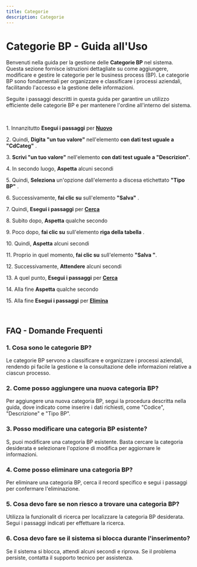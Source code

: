 ```yaml
---
title: Categorie
description: Categorie
---
```

# Categorie BP \- Guida all\'Uso

Benvenuti nella guida per la gestione delle **Categorie BP** nel sistema\. Questa sezione fornisce istruzioni dettagliate su come aggiungere\, modificare e gestire le categorie per le business process \(BP\)\. Le categorie BP sono fondamentali per organizzare e classificare i processi aziendali\, facilitando l\'accesso e la gestione delle informazioni\.

Seguite i passaggi descritti in questa guida per garantire un utilizzo efficiente delle categorie BP e per mantenere l\'ordine all\'interno del sistema\.

&nbsp;

1\. Innanzitutto **Esegui i passaggi** per **[Nuovo](/docs/Z_Operazioni%20base/Nuovo)**

2\. Quindi\, **Digita \"un tuo valore\"** nell\'elemento **con dati test uguale a \"CdCateg\"** \.

3\. **Scrivi \"un tuo valore\"** nell\'elemento **con dati test uguale a \"Descrizion\"**\.

4\. In secondo luogo\, **Aspetta** alcuni secondi

5\. Quindi\, **Seleziona** un\'opzione dall\'elemento a discesa etichettato **\"Tipo BP\"** \.

6\. Successivamente\, **fai clic su** sull\'elemento **\"Salva\"** \.

7\. Quindi\, **Esegui i passaggi** per **[Cerca](/docs/Z_Operazioni%20base/Cerca)**

8\. Subito dopo\, **Aspetta** qualche secondo

9\. Poco dopo\, **fai clic su** sull\'elemento **riga della tabella** \.

10\. Quindi\, **Aspetta** alcuni secondi

11\. Proprio in quel momento\, **fai clic su** sull\'elemento **\"Salva \"**\.

12\. Successivamente\, **Attendere** alcuni secondi

13\. A quel punto\, **Esegui i passaggi** per **[Cerca](/docs/Z_Operazioni%20base/Cerca)**

14\. Alla fine **Aspetta** qualche secondo

15\. Alla fine **Esegui i passaggi** per **[Elimina](/docs/Z_Operazioni%20base/Elimina)**

&nbsp;

## FAQ \- Domande Frequenti

### 1\. **Cosa sono le categorie BP\?**

Le categorie BP servono a classificare e organizzare i processi aziendali\, rendendo pi facile la gestione e la consultazione delle informazioni relative a ciascun processo\.

### 2\. **Come posso aggiungere una nuova categoria BP\?**

Per aggiungere una nuova categoria BP\, segui la procedura descritta nella guida\, dove  indicato come inserire i dati richiesti\, come \"Codice\"\, \"Descrizione\" e \"Tipo BP\"\.

### 3\. **Posso modificare una categoria BP esistente\?**

S\, puoi modificare una categoria BP esistente\. Basta cercare la categoria desiderata e selezionare l\'opzione di modifica per aggiornare le informazioni\.

### 4\. **Come posso eliminare una categoria BP\?**

Per eliminare una categoria BP\, cerca il record specifico e segui i passaggi per confermare l\'eliminazione\.

### 5\. **Cosa devo fare se non riesco a trovare una categoria BP\?**

Utilizza la funzionalit di ricerca per localizzare la categoria BP desiderata\. Segui i passaggi indicati per effettuare la ricerca\.

### 6\. **Cosa devo fare se il sistema si blocca durante l\'inserimento\?**

Se il sistema si blocca\, attendi alcuni secondi e riprova\. Se il problema persiste\, contatta il supporto tecnico per assistenza\.